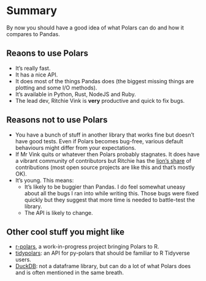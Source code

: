 # Summary

By now you should have a good idea of what Polars can do and how it compares to Pandas.

## Reaons to use Polars

- It's really fast.
- It has a nice API.
- It does most of the things Pandas does (the biggest missing things are plotting and some I/O methods).
- It's available in Python, Rust, NodeJS and Ruby.
- The lead dev, Ritchie Vink is **very** productive and quick to fix bugs.

## Reasons not to use Polars

- You have a bunch of stuff in another library that works fine but doesn't have good tests. Even if Polars becomes bug-free, various default behaviours might differ from your expectations.
- If Mr Vink quits or whatever then Polars probably stagnates. It does have a vibrant community of contributors but Ritchie has the [lion's share](https://github.com/pola-rs/polars/graphs/contributors) of contributions (most open source projects are like this and that's mostly OK).
- It's young. This means:
  - It's likely to be buggier than Pandas. I do feel somewhat uneasy about all the bugs I ran into while writing this. Those bugs were fixed quickly but they suggest that more time is needed to battle-test the library.
  - The API is likely to change.


## Other cool stuff you might like

- [r-polars](https://github.com/pola-rs/r-polars), a work-in-progress project bringing Polars to R.
- [tidypolars](https://github.com/markfairbanks/tidypolars): an API for py-polars that should be familiar to R Tidyverse users.
- [DuckDB](https://duckdb.org/): not a dataframe library, but can do a lot of what Polars does and is often mentioned in the same breath.
